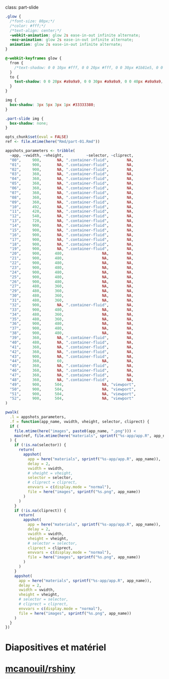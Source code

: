 class: part-slide

```css
.glow {
  /*font-size: 80px;*/
  /*color: #fff;*/
  /*text-align: center;*/
  -webkit-animation: glow 2s ease-in-out infinite alternate;
  -moz-animation: glow 2s ease-in-out infinite alternate;
  animation: glow 2s ease-in-out infinite alternate;
}

@-webkit-keyframes glow {
  from {
    /*text-shadow: 0 0 10px #fff, 0 0 20px #fff, 0 0 30px #1b81e5, 0 0 40px #1b81e5, 0 0 50px #1b81e5, 0 0 60px #1b81e5, 0 0 70px #1b81e5;*/
  }
  to {
    text-shadow: 0 0 20px #a9a9a9, 0 0 30px #a9a9a9, 0 0 40px #a9a9a9, 0 0 50px #a9a9a9;
  }
}

img {
  box-shadow: 3px 5px 3px 1px #33333380;
}

.part-slide img {
  box-shadow: none;
}
```

```r
opts_chunk$set(eval = FALSE)
ref <- file.mtime(here("Rmd/part-01.Rmd"))

appshots_parameters <- tribble(
  ~app, ~vwidth, ~vheight,          ~selector, ~cliprect,
  "00",     900,       NA, ".container-fluid",        NA,
  "01",     900,       NA, ".container-fluid",        NA,
  "02",     900,       NA, ".container-fluid",        NA,
  "03",     360,       NA, ".container-fluid",        NA,
  "04",     360,       NA, ".container-fluid",        NA,
  "05",     360,       NA, ".container-fluid",        NA,
  "06",     360,       NA, ".container-fluid",        NA,
  "07",     360,       NA, ".container-fluid",        NA,
  "08",     360,       NA, ".container-fluid",        NA,
  "09",     360,       NA, ".container-fluid",        NA,
  "10",     492,       NA, ".container-fluid",        NA,
  "11",     420,       NA, ".container-fluid",        NA,
  "12",     540,       NA, ".container-fluid",        NA,
  "13",     720,       NA, ".container-fluid",        NA,
  "14",     900,       NA, ".container-fluid",        NA,
  "15",     900,       NA, ".container-fluid",        NA,
  "16",     900,       NA, ".container-fluid",        NA,
  "17",     900,       NA, ".container-fluid",        NA,
  "18",     900,       NA, ".container-fluid",        NA,
  "19",     900,       NA, ".container-fluid",        NA,
  "20",     900,      480,                 NA,        NA,
  "21",     900,      480,                 NA,        NA,
  "22",     900,      480,                 NA,        NA,
  "23",     900,      480,                 NA,        NA,
  "24",     900,      480,                 NA,        NA,
  "25",     900,      480,                 NA,        NA,
  "26",     900,      480,                 NA,        NA,
  "27",     480,      360,                 NA,        NA,
  "29",     480,      360,                 NA,        NA,
  "30",     480,      360,                 NA,        NA,
  "31",     480,      360,                 NA,        NA,
  "32",     900,       NA, ".container-fluid",        NA,
  "33",     900,      480,                 NA,        NA,
  "34",     480,      360,                 NA,        NA,
  "35",     480,      360,                 NA,        NA,
  "36",     900,      480,                 NA,        NA,
  "37",     900,      480,                 NA,        NA,
  "38",     900,      480,                 NA,        NA,
  "39",     360,       NA, ".container-fluid",        NA,
  "40",     480,       NA, ".container-fluid",        NA,
  "41",     360,       NA, ".container-fluid",        NA,
  "42",     360,       NA, ".container-fluid",        NA,
  "43",     900,       NA, ".container-fluid",        NA,
  "44",     360,       60,                 NA,        NA,
  "45",     360,       NA, ".container-fluid",        NA,
  "46",     360,       NA, ".container-fluid",        NA,
  "47",     360,       NA, ".container-fluid",        NA,
  "48",     360,       NA, ".container-fluid",        NA,
  "49",     900,      504,                 NA, "viewport",
  "50",     900,      504,                 NA, "viewport",
  "51",     900,      504,                 NA, "viewport",
  "52",     900,      504,                 NA, "viewport"
)

pwalk(
  .l = appshots_parameters, 
  .f = function(app_name, vwidth, vheight, selector, cliprect) {
  if (
    file.mtime(here("images", paste0(app_name, ".png"))) < 
    max(ref, file.mtime(here("materials", sprintf("%s-app/app.R", app_name))))
  ) {
    if (!is.na(selector)) {
      return(
        appshot(
          app = here("materials", sprintf("%s-app/app.R", app_name)), 
          delay = 2,
          vwidth = vwidth,
          # vheight = vheight,
          selector = selector,
          # cliprect = cliprect,
          envvars = c(display.mode = "normal"),
          file = here("images", sprintf("%s.png", app_name))
        )
      )
    }
    if (!is.na(cliprect)) {
      return(
        appshot(
          app = here("materials", sprintf("%s-app/app.R", app_name)), 
          delay = 2,
          vwidth = vwidth,
          vheight = vheight,
          # selector = selector,
          cliprect = cliprect,
          envvars = c(display.mode = "normal"),
          file = here("images", sprintf("%s.png", app_name))
        )
      )
    }
    appshot(
      app = here("materials", sprintf("%s-app/app.R", app_name)), 
      delay = 2,
      vwidth = vwidth,
      vheight = vheight,
      # selector = selector,
      # cliprect = cliprect,
      envvars = c(display.mode = "normal"),
      file = here("images", sprintf("%s.png", app_name))
    )
  }
})
```

# Diapositives et matériel<br>[<i class="fab fa-github" style="font-size: 250px;"></i><br>mcanouil/rshiny](https://github.com/mcanouil/rshiny/)
